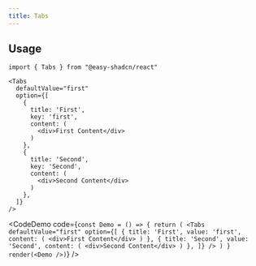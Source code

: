 ```yaml
---
title: Tabs
---
```


## Usage

```tsx
import { Tabs } from "@easy-shadcn/react"

<Tabs
  defaultValue="first"
  option={[
    {
      title: 'First',
      key: 'first',
      content: (
        <div>First Content</div>
      )
    },
    {
      title: 'Second',
      key: 'Second',
      content: (
        <div>Second Content</div>
      )
    },
  ]}
/>
```


<CodeDemo code={`
const Demo = () => {
  return (
    <Tabs
      defaultValue="first"
      option={[
        {
          title: 'First',
          value: 'first',
          content: (
            <div>First Content</div>
          )
        },
        {
          title: 'Second',
          value: 'Second',
          content: (
            <div>Second Content</div>
          )
        },
      ]}
    />
  )
}
render(<Demo />)
`}
/>

